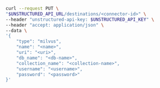 ```bash REST (Change)
curl --request PUT \
"$UNSTRUCTURED_API_URL/destinations/<connector-id>" \
--header "unstructured-api-key: $UNSTRUCTURED_API_KEY" \
--header "accept: application/json" \
--data \
'{
    "type": "milvus",
    "name": "<name>",
    "uri": "<uri>",
    "db_name": "<db-name>",
    "collection_name": "<collection-name>",
    "username": "<username>",
    "password": "<password>"
}'
```